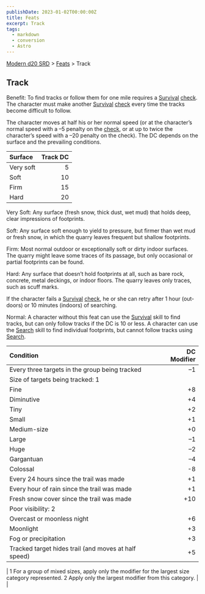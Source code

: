 ```yaml
---
publishDate: 2023-01-02T00:00:00Z
title: Feats
excerpt: Track
tags:
  - markdown
  - conversion
  - Astro
---
```


[Modern d20 SRD](/#modernD20) > [Feats](modern-d20-srd-feats-index) > Track

## Track

Benefit: To find tracks or follow them for one mile requires a [Survival](modern-d20-srd-skills-survival) [check](modern-d20-srd-skills-skill-basics-php#skill-check-index). The character must make another [Survival](modern-d20-srd-skills-survival) [check](modern-d20-srd-skills-skill-basics-php#skill-check-index) every time the tracks become difficult to follow.

The character moves at half his or her normal speed (or at the character’s normal speed with a –5 penalty on the [check](modern-d20-srd-skills-skill-basics-php#skill-check-index), or at up to twice the character’s speed with a –20 penalty on the check). The DC depends on the surface and the prevailing conditions.

| Surface   | Track DC |
| :-------- | -------: |
| Very soft |        5 |
| Soft      |       10 |
| Firm      |       15 |
| Hard      |       20 |

Very Soft: Any surface (fresh snow, thick dust, wet mud) that holds deep, clear impressions of footprints.

Soft: Any surface soft enough to yield to pressure, but firmer than wet mud or fresh snow, in which the quarry leaves frequent but shallow footprints.

Firm: Most normal outdoor or exceptionally soft or dirty indoor surfaces. The quarry might leave some traces of its passage, but only occasional or partial footprints can be found.

Hard: Any surface that doesn’t hold footprints at all, such as bare rock, concrete, metal deckings, or indoor floors. The quarry leaves only traces, such as scuff marks.

If the character fails a [Survival](modern-d20-srd-skills-survival) [check](modern-d20-srd-skills-skill-basics-php#skill-check-index), he or she can retry after 1 hour (out­doors) or 10 minutes (indoors) of searching.

Normal: A character without this feat can use the [Survival](modern-d20-srd-skills-survival) skill to find tracks, but can only follow tracks if the DC is 10 or less. A character can use the [Search](modern-d20-srd-skills-search) skill to find individual footprints, but cannot follow tracks using
[Search](modern-d20-srd-skills-search).

| Condition                                            | DC Modifier |
| :--------------------------------------------------- | ----------: |
| Every three targets in the group being tracked       |           –1 |
| Size of targets being tracked: 1                     |             |
| Fine                                                 |          +8 |
| Diminutive                                           |          +4 |
| Tiny                                                 |          +2 |
| Small                                                |          +1 |
| Medium-size                                          |          +0 |
| Large                                                |           –1 |
| Huge                                                 |           –2 |
| Gargantuan                                           |           –4 |
| Colossal                                             |          -8 |
| Every 24 hours since the trail was made              |          +1 |
| Every hour of rain since the trail was made          |          +1 |
| Fresh snow cover since the trail was made            |         +10 |
| Poor visibility: 2                                   |             |
| Overcast or moonless night                           |          +6 |
| Moonlight                                            |          +3 |
| Fog or precipitation                                 |          +3 |
| Tracked target hides trail (and moves at half speed) |          +5 |

| 1 For a group of mixed sizes, apply only the modifier for the largest size category represented.
2 Apply only the largest modifier from this category. | |
